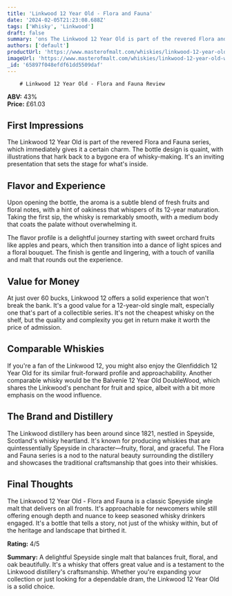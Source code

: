 ```yaml
---
title: 'Linkwood 12 Year Old - Flora and Fauna'
date: '2024-02-05T21:23:08.688Z'
tags: ['Whisky', 'Linkwood']
draft: false
summary: 'ons The Linkwood 12 Year Old is part of the revered Flora and Fauna series, which immediately gives it a certain charm. The bottle...'
authors: ['default']
productUrl: 'https://www.masterofmalt.com/whiskies/linkwood-12-year-old-whisky/'
imageUrl: 'https://www.masterofmalt.com/whiskies/linkwood-12-year-old-whisky.jpg'
_id: '65897f048efdf61dd5509daf'
---
```


        # Linkwood 12 Year Old - Flora and Fauna Review

**ABV:** 43%  
**Price:** £61.03

## First Impressions

The Linkwood 12 Year Old is part of the revered Flora and Fauna series, which immediately gives it a certain charm. The bottle design is quaint, with illustrations that hark back to a bygone era of whisky-making. It's an inviting presentation that sets the stage for what's inside.

## Flavor and Experience

Upon opening the bottle, the aroma is a subtle blend of fresh fruits and floral notes, with a hint of oakiness that whispers of its 12-year maturation. Taking the first sip, the whisky is remarkably smooth, with a medium body that coats the palate without overwhelming it.

The flavor profile is a delightful journey starting with sweet orchard fruits like apples and pears, which then transition into a dance of light spices and a floral bouquet. The finish is gentle and lingering, with a touch of vanilla and malt that rounds out the experience.

## Value for Money

At just over 60 bucks, Linkwood 12 offers a solid experience that won't break the bank. It's a good value for a 12-year-old single malt, especially one that's part of a collectible series. It's not the cheapest whisky on the shelf, but the quality and complexity you get in return make it worth the price of admission.

## Comparable Whiskies

If you're a fan of the Linkwood 12, you might also enjoy the Glenfiddich 12 Year Old for its similar fruit-forward profile and approachability. Another comparable whisky would be the Balvenie 12 Year Old DoubleWood, which shares the Linkwood's penchant for fruit and spice, albeit with a bit more emphasis on the wood influence.

## The Brand and Distillery

The Linkwood distillery has been around since 1821, nestled in Speyside, Scotland's whisky heartland. It's known for producing whiskies that are quintessentially Speyside in character—fruity, floral, and graceful. The Flora and Fauna series is a nod to the natural beauty surrounding the distillery and showcases the traditional craftsmanship that goes into their whiskies.

## Final Thoughts

The Linkwood 12 Year Old - Flora and Fauna is a classic Speyside single malt that delivers on all fronts. It's approachable for newcomers while still offering enough depth and nuance to keep seasoned whisky drinkers engaged. It's a bottle that tells a story, not just of the whisky within, but of the heritage and landscape that birthed it.

**Rating:** 4/5

**Summary:** A delightful Speyside single malt that balances fruit, floral, and oak beautifully. It's a whisky that offers great value and is a testament to the Linkwood distillery's craftsmanship. Whether you're expanding your collection or just looking for a dependable dram, the Linkwood 12 Year Old is a solid choice.
